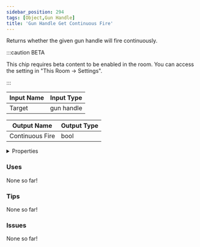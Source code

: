 ```yaml
---
sidebar_position: 294
tags: [Object,Gun Handle]
title: 'Gun Handle Get Continuous Fire'
---
```


Returns whether the given gun handle will fire continuously.

:::caution BETA

This chip requires beta content to be enabled in the room. You can access the setting in "This Room -> Settings".

:::

<IChip uuid="bb9b601a-b501-434d-9df7-1b66c393fd8c"/>

| Input Name | Input Type |
|-----------|-----------|
| Target | gun handle |

| Output Name | Output Type |
|-----------|-----------|
| Continuous Fire | bool |


<details>
  <summary>Properties</summary>
  <div>
    <div>
    <table>
      <thead>
        <tr>
          <th>Is beta required?</th>
          <th>Yes</th>
        </tr>
        <tr>
          <th>Is this chip a trolling risk?</th>
          <th>No</th>
        </tr>
        <tr>
          <th>Is this chip a role assignment risk?</th>
          <th>No</th>
        </tr>
        <tr>
          <th>Chip UUID</th>
          <th>bb9b601a-b501-434d-9df7-1b66c393fd8c</th>
        </tr>
        <tr>
          <th>Room availability</th>
          <th>Available everywhere</th>
        </tr>
      </thead>
    </table>
    </div>
  </div>
</details>

### Uses

None so far!

### Tips

None so far!

### Issues

None so far!